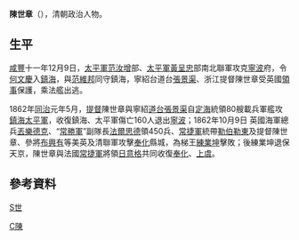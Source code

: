 '''陳世章'''（{{bd|?||?|}}），清朝政治人物。

==生平==
[[咸豐|咸豐]]十一年12月9日，[[太平軍|太平軍]][[范汝增|范汝增]]部、[[太平軍|太平軍]][[黃呈忠|黃呈忠]]部南北聯軍攻克[[寧波|寧波]]府，令[[何文慶|何文慶]]入[[鎮海|鎮海]]，與[[范維邦|范維邦]]同守鎮海，寧紹台道台[[張景渠|張景渠]]、浙江提督陳世章受英國[[領事|領事]]保護，乘法艦出逃。

1862年[[同治|同治]]元年5月，[[提督|提督]]陳世章與寧紹[[道台|道台]][[張景渠|張景渠]]自[[定海|定海]]統領80艘載兵軍艦攻[[鎮海|鎮海]][[太平軍|太平軍]]，收復鎮海、太平軍傷亡160人退出[[寧波|寧波]]；1862年10月9日 英國海軍總兵[[丟樂德克|丟樂德克]]、“[[常勝軍|常勝軍]]”副隊長[[法爾思德|法爾思德]]領450兵、[[常捷軍|常捷軍]]統帶[[勒伯勒東|勒伯勒東]]及提督陳世章、參將[[布興有|布興有]]等美英及清聯軍攻擊[[奉化|奉化]]縣城，為梯王[[練業坤|練業坤]]擊敗；後練業坤退保天京，陳世章與法國[[常捷軍|常捷軍]]將領[[日意格|日意格]]共同收復[[奉化|奉化]]、[[上虞|上虞]]。

==參考資料==
{{reflist}}
[[Category:清朝浙江提督|C陳]]
[[category:陳姓|S世]]